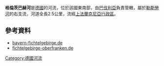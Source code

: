 {{Expand language|1=de|time=2020-12-06T07:14:22+00:00}}
{{Coord|50|5|24|N|12|15|11|E|display=title}}

'''格倫茨巴赫河'''是[[德國|德國]]的河流，位於該國東南部，由[[巴伐利亞|巴伐利亞]]負責管轄，屬於[[勒斯勞河|勒斯勞河]]的右支流，河道全長2.5公里，流經[[上法蘭克尼亞行政區|上法蘭克尼亞行政區]]。

==參考資料==
* [http://www.bayern-fichtelgebirge.de/index2.htm bayern-fichtelgebirge.de] {{Wayback|url=http://www.bayern-fichtelgebirge.de/index2.htm |date=20130627085955 }}
* [http://www.fichtelgebirge-oberfranken.de/ fichtelgebirge-oberfranken.de] {{Wayback|url=http://www.fichtelgebirge-oberfranken.de/ |date=20191207061211 }}

{{Germany-geo-stub}}
[[Category:德國河流|Category:德國河流]]